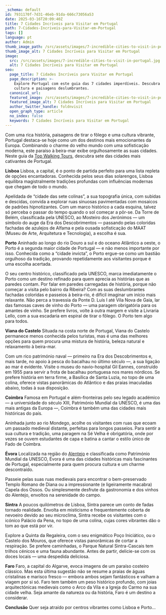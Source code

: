 ```yaml
---
_schema: default
id: 7931170f-7d31-46eb-91da-666c73056a53
date: 2025-03-16T20:09:40Z
title: 7 Cidades Incríveis para Visitar em Portugal
path: 7-Cidades-Incriveis-para-Visitar-em-Portugal
tags: []
language: pt
author: Admin
thumb_image_path: /src/assets/images/7-incredible-cities-to-visit-in-portugal.jpg
thumb_image_alt: 7 Cidades Incríveis para Visitar em Portugal
image:
  src: /src/assets/images/7-incredible-cities-to-visit-in-portugal.jpg
  alt: 7 Cidades Incríveis para Visitar em Portugal
seo:
  page_title: 7 Cidades Incríveis para Visitar em Portugal
  page_description: >-
    Explore Portugal com este guia das 7 cidades imperdíveis. Descubra história,
    cultura e paisagens deslumbrantes.
  canonical_url:
  featured_image: /src/assets/images/7-incredible-cities-to-visit-in-portugal.jpg
  featured_image_alt: 7 Cidades Incríveis para Visitar em Portugal
  author_twitter_handle: foldnvisit
  open_graph_type: article
  no_index: false
  keywords: 7 Cidades Incríveis para Visitar em Portugal
---
```


Com uma rica história, paisagens de tirar o fôlego e uma cultura vibrante,
Portugal destaca-se hoje como um dos destinos mais emocionantes da Europa.
Combinando o charme do velho mundo com uma sofisticação moderna, este paraíso à
beira-mar exibe orgulhosamente as suas cidades. Neste guia da
[Top Walking Tours](/tours/coastal-route-to-santiago-compostela-stage-2/),
descubra sete das cidades mais cativantes de Portugal.

**Lisboa** Lisboa, a capital, é o ponto de partida perfeito para uma lista
repleta de opções encantadoras. Conhecida pelos seus dias solarengos, Lisboa
equilibra magistralmente tradições profundas com influências modernas que chegam
de todo o mundo.

Apelidada de “cidade das sete colinas”, a sua topografia única, com subidas e
descidas, convida a explorar ruas sinuosas pavimentadas com mosaicos de padrões
hipnotizantes. Com um marco histórico a cada esquina, talvez só perceba o passar
do tempo quando o sol começar a pôr-se. Da Torre de Belém, classificada pela
UNESCO, ao Mosteiro dos Jerónimos — um símbolo do auge da Era dos Descobrimentos
— passando pelas coloridas fachadas de azulejos de Alfama e pela ousada
sofisticação do MAAT (Museu de Arte, Arquitetura e Tecnologia), a escolha é sua.

**Porto** Aninhado ao longo do rio Douro a sul e do oceano Atlântico a oeste, o
Porto é a segunda maior cidade de Portugal — e não menos importante por isso.
Conhecida como a “cidade invicta”, o Porto ergue-se como um bastião orgulhoso da
tradição, provando repetidamente aos visitantes porque é uma escolha acertada.

O seu centro histórico, classificado pela UNESCO, marca imediatamente o Porto
como um destino refinado para quem aprecia as histórias que as paredes contam.
Por falar em paredes carregadas de história, porque não começar a visita pelo
bairro da Ribeira? Com as suas deslumbrantes fachadas coloridas e passeios à
beira-rio, é difícil imaginar um início mais relaxante. Não perca a travessia da
Ponte D. Luís I até Vila Nova de Gaia, lar das famosas caves de vinho do Porto —
uma paragem obrigatória para os amantes de vinho. Se prefere livros, volte à
outra margem e visite a Livraria Lello, com a sua escadaria em espiral de tirar
o fôlego. O Porto tem algo para todos.

**Viana do Castelo** Situada na costa norte de Portugal, Viana do Castelo
permanece menos conhecida pelos turistas, mas é uma das melhores opções para
quem procura uma mistura de história, beleza natural e relaxamento à beira-mar.

Com um rico património naval — primeiro na Era dos Descobrimentos e, mais tarde,
no apoio à pesca do bacalhau no último século —, a sua ligação ao mar é
evidente. Visite o museu do navio-hospital Gil Eannes, construído em 1955 para
servir a frota de bacalhau portuguesa nos mares nórdicos. Se prefere história em
terra firme, a Basílica de Santa Luzia, no topo de uma colina, oferece vistas
panorâmicas do Atlântico e das praias imaculadas abaixo, todas à sua disposição.

**Coimbra** Famosa em Portugal e além-fronteiras pelo seu legado académico — a
universidade do século XIII, Património Mundial da UNESCO, é uma das mais
antigas da Europa —, Coimbra é também uma das cidades mais históricas do país.

Aninhada junto ao rio Mondego, acolhe os visitantes com ruas que ecoam um
passado medieval distante, perfeitas para longos passeios. Para sentir a sua
cultura e tradição, uma paragem na Sé Velha é obrigatória, onde por vezes se
ouvem estudantes de capa e batina a cantar o estilo único de Fado de Coimbra.

**Évora** Localizada na região do
[Alentejo](https://topwalkingtoursportugal.com/pt/tours/historical-alentejo-rural-trails/)
e classificada como Património Mundial da UNESCO, Évora é uma das cidades
históricas mais fascinantes de Portugal, especialmente para quem procura cultura
e um charme descontraído.

Passeie pelas suas ruas medievais para encontrar o bem-preservado Templo Romano
de Diana ou a impressionante (e ligeiramente macabra) Capela dos Ossos. Ou
simplesmente desfrute da gastronomia e dos vinhos do Alentejo, envoltos na
serenidade do campo.

**Sintra** A poucos quilómetros de Lisboa, Sintra parece um conto de fadas
tornado realidade. Envolta em misticismo e frequentemente coberta de nevoeiro
devido ao seu microclima, Sintra recebe os visitantes com o icónico Palácio da
Pena, no topo de uma colina, cujas cores vibrantes dão o tom ao que está por
vir.

Explore a Quinta da Regaleira, com o seu enigmático Poço Iniciático, ou o
Castelo dos Mouros, que oferece vistas panorâmicas de cortar a respiração. Se
prefere caminhadas, o Parque Natural Sintra-Cascais tem trilhos cénicos e uma
fauna abundante. Antes de partir, delicie-se com os doces locais — uma despedida
deliciosa.

**Faro** Faro, a capital do Algarve, evoca imagens de um paraíso costeiro
clássico. Mas esta última sugestão não se resume a praias de águas cristalinas e
marisco fresco — embora ambos sejam fantásticos e valham a viagem por si só.
Faro tem também um peso histórico profundo, com joias arquitectónicas medievais
como o Arco da Vila e a Igreja do Carmo na sua cidade velha. Seja amante da
natureza ou da história, Faro é um destino a considerar.

**Conclusão** Quer seja atraído por centros vibrantes como Lisboa e Porto...
